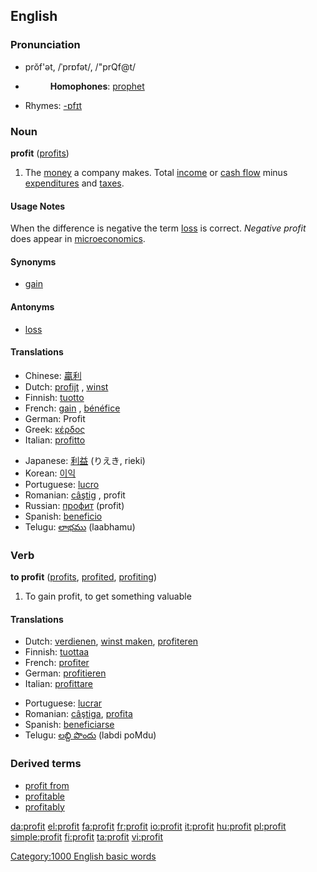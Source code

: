 {{see|Profit}}

==English==

===Pronunciation===
*prŏf'ət, /ˈprɒfət/, /"prQf@t/
*{{audio|en-us-profit.ogg|Audio (US)}}
*:'''Homophones''': [[prophet]]
*Rhymes: [[Rhymes:English:-ɒfɪt|-ɒfɪt]]

===Noun===
'''profit''' ([[profits]])

#The [[money]] a company makes. Total [[income]] or [[cash flow]] minus [[expenditure]]s and [[tax]]es.

====Usage Notes====
When the difference is negative the term [[loss]] is correct.  ''Negative profit'' does appear in [[microeconomics]].

====Synonyms====
*[[gain]]

====Antonyms====
*[[loss]]

====Translations====
{{top}}
*Chinese: [[贏利]]
*Dutch: [[profijt]] {{n}}, [[winst]] {{f}}
*Finnish: [[tuotto]]
*French: [[gain]] {{m}}, [[bénéfice]] {{m}}
*German: Profit {{m}}
*Greek: [[κέρδος]] {{n}}
*Italian: [[profitto]] {{m}}
{{mid}}
*Japanese: [[利益]] (りえき, rieki)
*Korean: [[이익]]
*Portuguese: [[lucro]] {{m}}
*Romanian: [[câştig]] {{n}}, profit {{f}}
*Russian: [[профит]] {{m}} (profit)
*Spanish: [[beneficio]] {{f}}
*Telugu: [[లాభము]] (laabhamu)
{{bottom}}

===Verb===
'''to profit''' ([[profits]], [[profited]], [[profiting]])
#To gain profit, to get something valuable

====Translations====
{{top}}
*Dutch: [[verdienen]], [[winst maken]], [[profiteren]]
*Finnish: [[tuottaa]]
*French: [[profiter]]
*German: [[profitieren]]
*Italian: [[profittare]]
{{mid}}
*Portuguese: [[lucrar]]
*Romanian: [[câştiga]], [[profita]]
*Spanish: [[beneficiarse]]
*Telugu: [[లబ్ది పొందు]] (labdi poMdu)
{{bottom}}

===Derived terms===
*[[profit from]]
*[[profitable]]
*[[profitably]]

[[Category:1000 English basic words]]

[[da:profit]]
[[el:profit]]
[[fa:profit]]
[[fr:profit]]
[[io:profit]]
[[it:profit]]
[[hu:profit]]
[[pl:profit]]
[[simple:profit]]
[[fi:profit]]
[[ta:profit]]
[[vi:profit]]